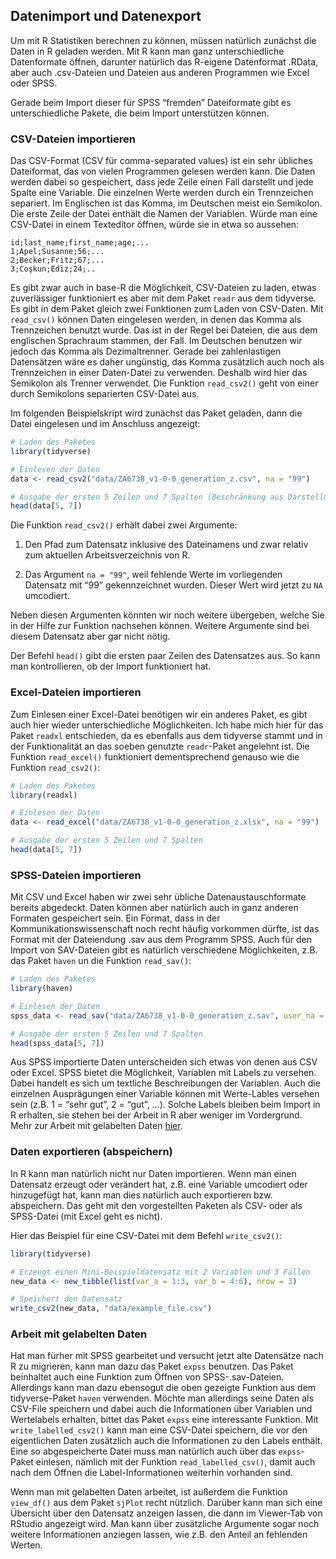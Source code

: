 ## Datenimport und Datenexport

Um mit R Statistiken berechnen zu können, müssen natürlich zunächst die Daten in R geladen werden. Mit R kann man ganz unterschiedliche Datenformate öffnen, darunter natürlich das R-eigene Datenformat .RData, aber auch .csv-Dateien und Dateien aus anderen Programmen wie Excel oder SPSS. 

Gerade beim Import dieser für SPSS "fremden" Dateiformate gibt es unterschiedliche Pakete, die beim Import unterstützen können. 


### CSV-Dateien importieren

Das CSV-Format (CSV für comma-separated values) ist ein sehr übliches Dateiformat, das von vielen Programmen gelesen werden kann. Die Daten werden dabei so gespeichert, dass jede Zeile einen Fall darstellt und jede Spalte eine Variable. Die einzelnen Werte werden durch ein Trennzeichen separiert. Im Englischen ist das Komma, im Deutschen meist ein Semikolon. Die erste Zeile der Datei enthält die Namen der Variablen. Würde man eine CSV-Datei in einem Texteditor öffnen, würde sie in etwa so aussehen: 

`id;last_name;first_name;age;...`<br />
`1;Apel;Susanne;56;...`<br />
`2;Becker;Fritz;67;...`<br />
`3;Coşkun;Ediz;24;..`<br />

Es gibt zwar auch in base-R die Möglichkeit, CSV-Dateien zu laden, etwas zuverlässiger funktioniert es aber mit dem Paket `readr` aus dem tidyverse. Es gibt in dem Paket gleich zwei Funktionen zum Laden von CSV-Daten. Mit `read_csv()` können Daten eingelesen werden, in denen das Komma als Trennzeichen benutzt wurde. Das ist in der Regel bei Dateien, die aus dem englischen Sprachraum stammen, der Fall. Im Deutschen benutzen wir jedoch das Komma als Dezimaltrenner. Gerade bei zahlenlastigen Datensätzen wäre es daher ungünstig, das Komma zusätzlich auch noch als Trennzeichen in einer Daten-Datei zu verwenden. Deshalb wird hier das Semikolon als Trenner verwendet. Die Funktion `read_csv2()` geht von einer durch Semikolons separierten CSV-Datei aus.

Im folgenden Beispielskript wird zunächst das Paket geladen, dann die Datei eingelesen und im Anschluss angezeigt:


```r
# Laden des Paketes
library(tidyverse)

# Einlesen der Daten
data <- read_csv2("data/ZA6738_v1-0-0_generation_z.csv", na = "99")
```

```r
# Ausgabe der ersten 5 Zeilen und 7 Spalten (Beschränkung aus Darstellungsgründen)
head(data[5, 7])

```


Die Funktion `read_csv2()` erhält dabei zwei Argumente:

1. Den Pfad zum Datensatz inklusive des Dateinamens und zwar relativ zum aktuellen Arbeitsverzeichnis von R.

2. Das Argument `na = "99"`, weil fehlende Werte im vorliegenden Datensatz mit "99" gekennzeichnet wurden. Dieser Wert wird jetzt zu `NA` umcodiert.

Neben diesen Argumenten könnten wir noch weitere übergeben, welche Sie in der Hilfe zur Funktion nachsehen können. Weitere Argumente sind bei diesem Datensatz aber gar nicht nötig.

Der Befehl `head()` gibt die ersten paar Zeilen des Datensatzes aus. So kann man kontrollieren, ob der Import funktioniert hat.


### Excel-Dateien importieren

Zum Einlesen einer Excel-Datei benötigen wir ein anderes Paket, es gibt auch hier wieder unterschiedliche Möglichkeiten. Ich habe mich hier für das Paket `readxl` entschieden, da es ebenfalls aus dem tidyverse stammt und in der Funktionalität an das soeben genutzte `readr`-Paket angelehnt ist. Die Funktion `read_excel()` funktioniert dementsprechend genauso wie die Funktion `read_csv2()`:

```r
# Laden des Paketes
library(readxl)

# Einlesen der Daten
data <- read_excel("data/ZA6738_v1-0-0_generation_z.xlsx", na = "99")

# Ausgabe der ersten 5 Zeilen und 7 Spalten
head(data[5, 7])
```

### SPSS-Dateien importieren

Mit CSV und Excel haben wir zwei sehr übliche Datenaustauschformate bereits abgedeckt. Daten können aber natürlich auch in ganz anderen Formaten gespeichert sein. Ein Format, dass in der Kommunikationswissenschaft noch recht häufig vorkommen dürfte, ist das Format mit der Dateiendung .sav aus dem Programm SPSS. Auch für den Import von SAV-Dateien gibt es natürlich verschiedene Möglichkeiten, z.B. das Paket `haven` un die Funktion `read_sav()`:

```r
# Laden des Paketes
library(haven)

# Einlesen der Daten
spss_data <- read_sav("data/ZA6738_v1-0-0_generation_z.sav", user_na = TRUE)

# Ausgabe der ersten 5 Zeilen und 7 Spalten
head(spss_data[5, 7])
```

Aus SPSS importierte Daten unterscheiden sich etwas von denen aus CSV oder Excel. SPSS bietet die Möglichkeit, Variablen mit Labels zu versehen. Dabei handelt es sich um textliche Beschreibungen der Variablen. Auch die einzelnen Ausprägungen einer Variable können mit Werte-Lables versehen sein (z.B. 1 = "sehr gut", 2 = "gut", ...). Solche Labels bleiben beim Import in R erhalten, sie stehen bei der Arbeit in R aber weniger im Vordergrund. Mehr zur Arbeit mit gelabelten Daten [hier](#work_labelled).


### Daten exportieren (abspeichern)

In R kann man natürlich nicht nur Daten importieren. Wenn man einen Datensatz erzeugt oder verändert hat, z.B. eine Variable umcodiert oder hinzugefügt hat, kann man dies natürlich auch exportieren bzw. abspeichern. Das geht mit den vorgestellten Paketen als CSV- oder als SPSS-Datei (mit Excel geht es nicht).

Hier das Beispiel für eine CSV-Datei mit dem Befehl `write_csv2()`:

```r
library(tidyverse)

# Erzeugt einen Mini-Beispieldatensatz mit 2 Variablen und 3 Fällen
new_data <- new_tibble(list(var_a = 1:3, var_b = 4:6), nrow = 3)

# Speichert den Datensatz
write_csv2(new_data, "data/example_file.csv")
```


### Arbeit mit gelabelten Daten {#work_labelled}

Hat man fürher mit SPSS gearbeitet und versucht jetzt alte Datensätze nach R zu migrieren, kann man dazu das Paket `expss` benutzen. Das Paket beinhaltet auch eine Funktion zum Öffnen von SPSS-.sav-Dateien. Allerdings kann man dazu ebensogut die oben gezeigte Funktion aus dem tidyverse-Paket `haven` verwenden. Möchte man allerdings seine Daten als CSV-File speichern und dabei auch die Informationen über Variablen und Wertelabels erhalten, bittet das Paket `expss` eine interessante Funktion. Mit `write_labelled_csv2()` kann man eine CSV-Datei speichern, die vor den eigentlichen Daten zusätzlich auch die Informationen zu den Labels enthält. Eine so abgespeicherte Datei muss man natürlich auch über das `expss`-Paket einlesen, nämlich mit der Funktion `read_labelled_csv()`, damit auch nach dem Öffnen die Label-Informationen weiterhin vorhanden sind.

Wenn man mit gelabelten Daten arbeitet, ist außerdem die Funktion `view_df()` aus dem Paket `sjPlot` recht nützlich. Darüber kann man sich eine Übersicht über den Datensatz anzeigen lassen, die dann im Viewer-Tab von RStudio angezeigt wird. Man kann über zusätzliche Argumente sogar noch weitere Informationen anziegen lassen, wie z.B. den Anteil an fehlenden Werten.
